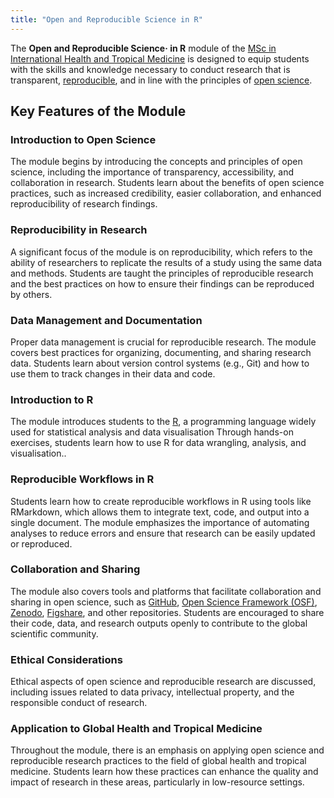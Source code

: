 ```yaml
---
title: "Open and Reproducible Science in R"
---
```


The **Open and Reproducible Science· in R** module of the [MSc in International Health and Tropical Medicine](https://www.tropicalmedicine.ox.ac.uk/study-with-us/msc-ihtm){target="_blank"} is designed to equip students with the skills and knowledge necessary to conduct research that is transparent, [reproducible](https://book.the-turing-way.org/){target="_blank"}, and in line with the principles of [open science](https://www.unesco.org/en/open-science){target="_blank"}.

## Key Features of the Module

### Introduction to Open Science

The module begins by introducing the concepts and principles of open science, including the importance of transparency, accessibility, and collaboration in research. Students learn about the benefits of open science practices, such as increased credibility, easier collaboration, and enhanced reproducibility of research findings.

### Reproducibility in Research

A significant focus of the module is on reproducibility, which refers to the ability of researchers to replicate the results of a study using the same data and methods. Students are taught the principles of reproducible research and the best practices on how to ensure their findings can be reproduced by others.

### Data Management and Documentation

Proper data management is crucial for reproducible research. The module covers best practices for organizing, documenting, and sharing research data. Students learn about version control systems (e.g., Git) and how to use them to track changes in their data and code.

### Introduction to R

The module introduces students to the [R](https://www.r-project.org/), a programming language widely used for statistical analysis and data visualisation Through hands-on exercises, students learn how to use R for data wrangling, analysis, and visualisation..

### Reproducible Workflows in R

Students learn how to create reproducible workflows in R using tools like RMarkdown, which allows them to integrate text, code, and output into a single document. The module emphasizes the importance of automating analyses to reduce errors and ensure that research can be easily updated or reproduced.

### Collaboration and Sharing

The module also covers tools and platforms that facilitate collaboration and sharing in open science, such as [GitHub](https://github.com), [Open Science Framework (OSF)](https://osf.io/), [Zenodo](https://zenodo.org/), [Figshare](https://figshare.com/), and other repositories. Students are encouraged to share their code, data, and research outputs openly to contribute to the global scientific community.

### Ethical Considerations

Ethical aspects of open science and reproducible research are discussed, including issues related to data privacy, intellectual property, and the responsible conduct of research.

### Application to Global Health and Tropical Medicine

Throughout the module, there is an emphasis on applying open science and reproducible research practices to the field of global health and tropical medicine. Students learn how these practices can enhance the quality and impact of research in these areas, particularly in low-resource settings.

